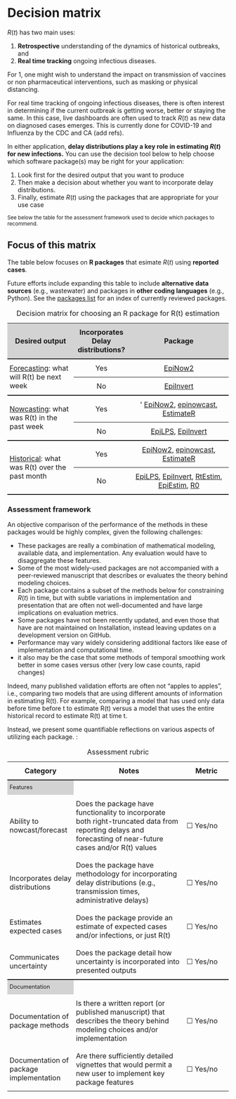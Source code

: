 # Decision matrix {.unnumbered}

$R(t)$ has two main uses:

1. **Retrospective** understanding of the dynamics of historical outbreaks, and
2. **Real time tracking** ongoing infectious diseases. 

For 1, one might wish to understand the impact on transmission of vaccines or non pharmaceutical interventions, such as masking or physical distancing. 

For real time tracking of ongoing infectious diseases, there is often interest in determining if the current outbreak is getting worse, better or staying the same. In this case, live dashboards are often used to track $R(t)$ as new data on diagnosed cases emerges. This is currently done for COVID-19 and Influenza by the CDC and CA (add refs).

In either application, **delay distributions play a key role in estimating $R(t)$ for new infections.**  You can use the decision tool below to help choose which software package(s) may be right for your application:

1. Look first for the desired output that you want to produce
1. Then make a decision about whether you want to incorporate delay distributions. 
1. Finally, estimate $R(t)$ using the packages that are appropriate for your use case

<small>See below the table for the assessment framework used to decide which packages to recommend.</small>

::: {.callout-note}
## Focus of this matrix
The table below focuses on **R packages** that esimate $R(t)$ using **reported cases**. 

Future efforts include expanding this table to include **alternative data sources** (e.g., wastewater) and packages in **other coding languages** (e.g., Python). See the [packages list](packages.qmd) for an index of currently reviewed packages.
:::

```{=html}
<style>
  table td, table th {
    padding-top: 10px;
    padding-bottom: 10px;
    padding-left: 5px;
    padding-right: 5px;
  }
</style>
<table>
    <caption>Decision matrix for choosing an R package for R(t) estimation</caption>
    <!////////////////////////////////////////////////////////////////////>
    <!---HEADING --->
    <!////////////////////////////////////////////////////////////////////>
    <tr style="border-top: none; background-color: lightgrey;">
      <th style="font-weight: bold; width: 30%">Desired output</th>
      <th style="font-weight: bold; width: 25%; text-align: center;">Incorporates Delay distributions?</th>
      <th style="font-weight: bold; width: 45%; text-align: center;">Package</th>
    </tr>
    <!////////////////////////////////////////////////////////////////////>
    <!---GROUP 1: FORECASTING -------------------------------------------->
    <!////////////////////////////////////////////////////////////////////>
    <tr style="border-top: 2px solid;">
        
         <td rowspan="2" style="vertical-align: middle;"> 
        
            <u>Forecasting</u>: what will R(t) be next week
        
        </td>
        
        <td style="text-align: center;">Yes</td>
        <td style="text-align: center;">
        
          <a href="package_EpiNow2.html">EpiNow2</a>
        
        </td>
        
    </tr><tr style="border-top: 0.75px solid;">

        <td style="text-align: center;">No</td>
        <td style="text-align: center;">
        
          <a href="package_EpiInvert.html">EpiInvert</a>
        
        </td>
        
    </tr>
    
    <!////////////////////////////////////////////////////////////////////>
    <!---GROUP 2: NOW-CASTING -------------------------------------------->
    <!////////////////////////////////////////////////////////////////////>
    
    <tr style="border-top: 2px solid;">
        
         <td rowspan="2" style="vertical-align: middle;"> 
         
            <u>Nowcasting</u>: what was R(t) in the past week
        
        </td>
        
        <td style="text-align: center;">Yes</td>
        <td style="text-align: center;">'
          
          <a href="package_EpiNow2.html">EpiNow2</a>,
          
          <a href="package_epinowcast.html">epinowcast</a>,
          
          <a href="package_EstimateR.html">EstimateR</a>
          
        </td>
    </tr><tr style="border-top: 0.75px solid;">

        <td style="text-align: center;">No</td>
        <td style="text-align: center;">
        
          <a href="package_EpiLPS.html">EpiLPS</a>, 
          
          <a href="package_EpiInvert.html">EpiInvert</a>
          
        </td>
        
    </tr>
    
    <!////////////////////////////////////////////////////////////////////>
    <!---GROUP 3: Historical -------------------------------------------->
    <!////////////////////////////////////////////////////////////////////>
    
        <tr style="border-top: 2px solid;">
        
         <td rowspan="2" style="vertical-align: middle;"> 
            <u>Historical</u>: what was R(t) over the past month
        </td>
        
        <td style="text-align: center;">Yes</td>
        
        <td style="text-align: center;">
          
          <a href="package_EpiNow2.html">EpiNow2</a>,
          
          <a href="package_epinowcast.html">epinowcast</a>,
          
          <a href="package_EstimateR.html">EstimateR</a>
          
        </td>
    </tr> 
    
<tr style="border-bottom: 2px solid;border-top: 0.75px solid;">
  
  <td style="text-align: center;">No</td>
    
    <td style="text-align: center;">
    
      <a href="package_EpiLPS.html">EpiLPS</a>, 
      
      <a href="package_EpiInvert.html">EpiInvert</a>,
      
      <a href="package_RtEstim.html">RtEstim</a>,
      
      <a href="package_EpiEstim.html">EpiEstim</a>,
      
      <a href="package_R0.html">R0</a>
    
    </td>
        
        </tr>
    
</table>

```

### Assessment framework {#sec-assessment}

An objective comparison of the performance of the methods in these packages would be highly complex, given the following challenges:

- These packages are really a combination of mathematical modeling, available data, and implementation. Any evaluation would have to disaggregate these features.
- Some of the most widely-used packages are not accompanied with a peer-reviewed manuscript that describes or evaluates the theory behind modeling choices. 
- Each package contains a subset of the methods below for constraining $R(t)$ in time, but with subtle variations in implementation and presentation that are often not well-documented and have large implications on evaluation metrics.
- Some packages have not been recently updated, and even those that have are not maintained on Installation, instead leaving updates on a development version on GitHub. 
- Performance may vary widely considering additional factors like ease of implementation and computational time.
- it also may be the case that some methods of temporal smoothing work better
    in some cases versus other (very low case counts, rapid changes)

Indeed, many published validation efforts are often not "apples to apples", i.e., comparing two models that are using different amounts of information in estimating R(t). For example, comparing a model that has used only data before time before t to estimate R(t) versus a model that uses the entire historical record to estimate R(t) at time t.

Instead, we present some quantifiable reflections on various aspects of utilizing each package. :

```{=html}
<table>
    <caption>Assessment rubric</caption>
    <!---HEADING --->
    <tr style="border-top: none;">
      <th style="font-weight: bold; width: 30%">Category</th>
      <th style="font-weight: bold; width: 50%">Notes</th>
      <th style="font-weight: bold; width: 20%">Metric</th>
    </tr>
    
      <!------ SECTION 2: FEATURES -------->
    <tr columnspan="3", style="background-color: lightgrey;border-top: 2px solid;margin-top: 1;margin-bottom: 1; line-height: 1;font-size: 0.8em;">
      <td> Features </td>
    </tr>
        <tr>
        <td>Ability to nowcast/forecast</td>
        <td>Does the package have functionality to incorporate both right-truncated data from reporting delays and forecasting of near-future cases and/or R(t) values</td>
        <td>
          ☐ Yes/no
                  </td>
    </tr>
                    <tr>
        <td>Incorporates delay distributions</td>
        <td>Does the package have methodology for incorporating delay distributions (e.g., transmission times, administrative delays) </td>
        <td>
          ☐ Yes/no
        </td>
    </tr>
    
                        <tr>
        <td>Estimates expected cases </td>
        <td>Does the package provide an estimate of expected cases and/or infections, or just R(t)</td>
        <td>
          ☐ Yes/no
        </td>
    </tr>

                        <tr>
        <td>Communicates uncertainty</td>
        <td>Does the package detail how uncertainty is incorporated into presented outputs</td>
        <td>
☐ Yes/no
        </td>
    </tr>

      <!------ SECTION 3: Validation -------->
    <tr columnspan="3", style="background-color: lightgrey;border-top: 2px solid;margin-top: 1;margin-bottom: 1; line-height: 1;font-size: 0.8em;">
      <td> Documentation </td>
    </tr>
    
                        <tr>
        <td>Documentation of package methods</td>
        <td>Is there a written report (or published manuscript) that describes the theory behind modeling choices and/or implementation</td>
        <td>
          ☐ Yes/no
        </td>
    </tr>
    
                        <tr>
        <td>Documentation of package implementation</td>
        <td>Are there sufficiently detailed vignettes that would permit a new user to implement key package features</td>
        <td>
          ☐ Yes/no
        </td>
    </tr>


</table>

```
